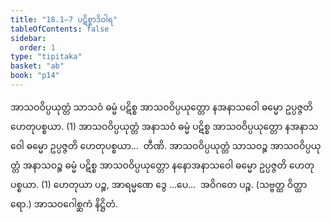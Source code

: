 ```yaml
---
title: "18.1–7 ပဋိစ္စာဒိဝါရ"
tableOfContents: false
sidebar:
  order: 1
type: "tipitaka"
basket: "ab"
book: "p14"
---
```



<DynamicBreadcrumb />

<Division number="21" book="p14" e="ch" v="40" p="205">

<Paragraph number="72" book="p14">
အာသဝဝိပ္ပယုတ္တံ သာသဝံ ဓမ္မံ ပဋိစ္စ အာသဝဝိပ္ပယုတ္တော နအနာသဝေါ ဓမ္မော ဥပ္ပဇ္ဇတိ ဟေတုပစ္စယာ. (1)
</Paragraph>

<Paragraph number="73" book="p14">
အာသဝဝိပ္ပယုတ္တံ အနာသဝံ ဓမ္မံ ပဋိစ္စ အာသဝဝိပ္ပယုတ္တော နအနာသဝေါ ဓမ္မော ဥပ္ပဇ္ဇတိ ဟေတုပစ္စယာ…  တီဏိ.
</Paragraph>

<Paragraph number="74" book="p14">
အာသဝဝိပ္ပယုတ္တံ သာသဝဉ္စ အာသဝဝိပ္ပယုတ္တံ အနာသဝဉ္စ ဓမ္မံ ပဋိစ္စ အာသဝဝိပ္ပယုတ္တော နနောအနာသဝေါ ဓမ္မော ဥပ္ပဇ္ဇတိ ဟေတုပစ္စယာ. (1)
</Paragraph>

<Paragraph number="75" book="p14">
ဟေတုယာ ပဉ္စ, အာရမ္မဏေ ဒွေ …ပေ…  အဝိဂတေ ပဉ္စ. (သဗ္ဗတ္ထ ဝိတ္ထာရော.)

</Paragraph>
</Division>

<Paragraph number="76" type="center" book="p14">
အာသဝဂေါစ္ဆကံ နိဋ္ဌိတံ.
</Paragraph>